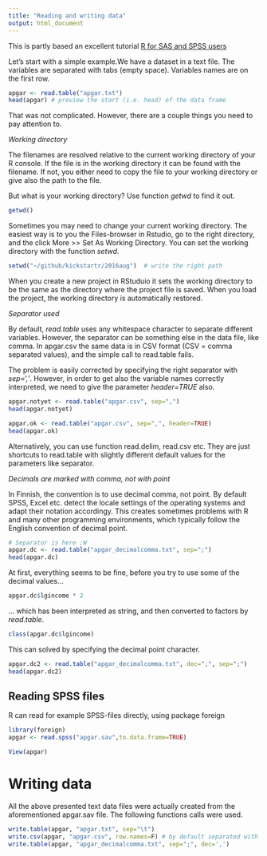 ```yaml
---
title: "Reading and writing data"
output: html_document
---
```



This is partly based an excellent tutorial [R for SAS and SPSS users](https://science.nature.nps.gov/im/datamgmt/statistics/r/documents/r_for_sas_spss_users.pdf)


Let's start with a simple example.We have a dataset in a text file. The variables are separated with tabs (empty space). Variables names are on the first row. 

```r

apgar <- read.table("apgar.txt")
head(apgar) # preview the start (i.e. head) of the data frame

```
That was not complicated. However, there are a couple things you need to pay attention to. 

*Working directory*

The filenames are resolved relative to the current working directory of your R console. If the file is in the working directory it can be found with the filename. If not, you either need to copy the file to your working directory or give also the path to the file. 

But what is your working directory? Use function _getwd_ to find it out.  

```r
getwd()

```


Sometimes you may need to change your current working directory. The easiest way is to you the Files-browser in Rstudio, go to the right directory, and the click More >> Set As Working Directory. You can set the working directory with the function _setwd_.

```r
setwd("~/github/kickstartr/2016aug")  # write the right path 

```

When you create a new project in RStuduio it sets the working directory to be the same as the directory where the project file is saved. When you load the project, the working directory is automatically restored. 


*Separator used* 

By default, _read.table_ uses any whitespace character to separate different variables. However, the separator can be something else in the data file, like comma. In apgar.csv the same data is in CSV format (CSV = comma separated values), and the simple call to read.table fails. 

The problem is easily corrected by specifying the right separator with _sep=','_. However, in order to get also the variable names correctly interpreted, we need to give the parameter _header=TRUE_ also.
```r
apgar.notyet <- read.table("apgar.csv", sep=",")
head(apgar.notyet)

apgar.ok <- read.table("apgar.csv", sep=",", header=TRUE)
head(apgar.ok)
```

Alternatively, you can use function read.delim, read.csv etc. They are just shortcuts to read.table with slightly different default values for the parameters like separator. 

*Decimals are marked with comma, not with point*

In Finnish, the convention is to use decimal comma, not point. By default SPSS, Excel etc. detect the locale settings of the operating systems and adapt their notation accordingy. This creates sometimes problems with R and many other programming environments, which typically follow the English convention of decimal point. 


```r
# Separator is here ;W
apgar.dc <- read.table("apgar_decimalcomma.txt", sep=";")
head(apgar.dc)
```

At first, everything seems to be fine, before you try to use some of the decimal values...

```r
apgar.dc$lgincome * 2
```

... which has been interpreted as string, and then converted to factors by _read.table_.

```r
class(apgar.dc$lgincome)
```

This can solved by specifying the decimal point character. 

```r
apgar.dc2 <- read.table("apgar_decimalcomma.txt", dec=",", sep=";")
head(apgar.dc2)
```


Reading SPSS files
------------------------
R can read for example SPSS-files directly, using package foreign

```r
library(foreign)
apgar <- read.spss("apgar.sav",to.data.frame=TRUE)

View(apgar)
```


Writing data
=================================
All the above presented text data files were actually created from the aforementioned apgar.sav file. The following functions calls were used. 

```r
write.table(apgar, "apgar.txt", sep="\t")
write.csv(apgar, "apgar.csv", row.names=F) # by default separated with comma
write.table(apgar, "apgar_decimalcomma.txt", sep=";", dec=',')

```

